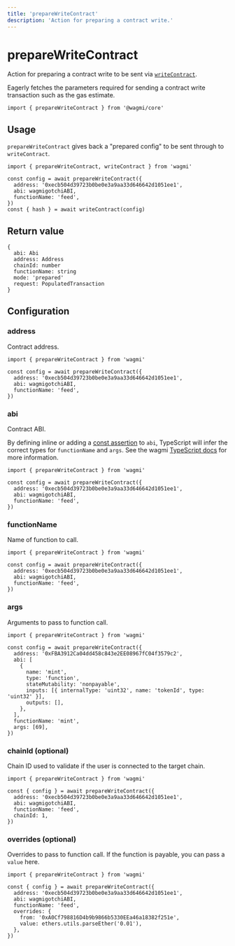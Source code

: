 ```yaml
---
title: 'prepareWriteContract'
description: 'Action for preparing a contract write.'
---
```



# prepareWriteContract

Action for preparing a contract write to be sent via [`writeContract`](/core/actions/writeContract).

Eagerly fetches the parameters required for sending a contract write transaction such as the gas estimate.

```tsx
import { prepareWriteContract } from '@wagmi/core'
```

## Usage

`prepareWriteContract` gives back a "prepared config" to be sent through to `writeContract`.

```tsx {4-6}
import { prepareWriteContract, writeContract } from 'wagmi'

const config = await prepareWriteContract({
  address: '0xecb504d39723b0be0e3a9aa33d646642d1051ee1',
  abi: wagmigotchiABI,
  functionName: 'feed',
})
const { hash } = await writeContract(config)
```

## Return value

```tsx
{
  abi: Abi
  address: Address
  chainId: number
  functionName: string
  mode: 'prepared'
  request: PopulatedTransaction
}
```

## Configuration

### address

Contract address.

```tsx {4}
import { prepareWriteContract } from 'wagmi'

const config = await prepareWriteContract({
  address: '0xecb504d39723b0be0e3a9aa33d646642d1051ee1',
  abi: wagmigotchiABI,
  functionName: 'feed',
})
```

### abi

Contract ABI.

By defining inline or adding a [const assertion](https://www.typescriptlang.org/docs/handbook/release-notes/typescript-3-4.html#const-assertions) to `abi`, TypeScript will infer the correct types for `functionName` and `args`. See the wagmi [TypeScript docs](/core/typescript) for more information.

```tsx {5}
import { prepareWriteContract } from 'wagmi'

const config = await prepareWriteContract({
  address: '0xecb504d39723b0be0e3a9aa33d646642d1051ee1',
  abi: wagmigotchiABI,
  functionName: 'feed',
})
```

### functionName

Name of function to call.

```tsx {6}
import { prepareWriteContract } from 'wagmi'

const config = await prepareWriteContract({
  address: '0xecb504d39723b0be0e3a9aa33d646642d1051ee1',
  abi: wagmigotchiABI,
  functionName: 'feed',
})
```

### args

Arguments to pass to function call.

```tsx {15}
import { prepareWriteContract } from 'wagmi'

const config = await prepareWriteContract({
  address: '0xFBA3912Ca04dd458c843e2EE08967fC04f3579c2',
  abi: [
    {
      name: 'mint',
      type: 'function',
      stateMutability: 'nonpayable',
      inputs: [{ internalType: 'uint32', name: 'tokenId', type: 'uint32' }],
      outputs: [],
    },
  ],
  functionName: 'mint',
  args: [69],
})
```

### chainId (optional)

Chain ID used to validate if the user is connected to the target chain.

```tsx {7}
import { prepareWriteContract } from 'wagmi'

const { config } = await prepareWriteContract({
  address: '0xecb504d39723b0be0e3a9aa33d646642d1051ee1',
  abi: wagmigotchiABI,
  functionName: 'feed',
  chainId: 1,
})
```

### overrides (optional)

Overrides to pass to function call. If the function is payable, you can pass a `value` here.

```tsx {7-10}
import { prepareWriteContract } from 'wagmi'

const { config } = await prepareWriteContract({
  address: '0xecb504d39723b0be0e3a9aa33d646642d1051ee1',
  abi: wagmigotchiABI,
  functionName: 'feed',
  overrides: {
    from: '0xA0Cf798816D4b9b9866b5330EEa46a18382f251e',
    value: ethers.utils.parseEther('0.01'),
  },
})
```
